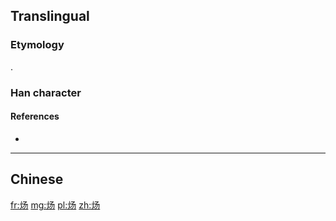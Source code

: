 ==Translingual==

===Etymology===
{{Han simp|煬|f=昜|t=𠃓}}.

===Han character===
{{Han char|rn=86|rad=火|as=03|sn=7|canj=FNSH|four=97827|ids=⿰火𠃓}}

====References====
* {{Han ref|hdz=32190.050|uh=7080}}

----

==Chinese==
{{zh-see|煬}}

[[fr:炀]]
[[mg:炀]]
[[pl:炀]]
[[zh:炀]]